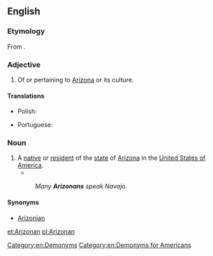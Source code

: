 ==English==

===Etymology===
From {{suffix|Arizona|an|alt1=Arizon(a)|lang=en}}.

===Adjective===
{{en-adj|-}}

# Of or pertaining to [[Arizona]] or its culture.

====Translations====
{{trans-top|of or pertaining to Arizona}}
* Polish: {{t|pl|arizoński|m}}
{{trans-mid}}
* Portuguese: {{t|pt|arizonense}}
{{trans-bottom}}

===Noun===
{{en-noun}}

# A [[native]] or [[resident]] of the [[state]] of [[Arizona]] in the [[United States of America]].
#* {{quote-news|year=2009|date=May 21|author=Stephen Des Georges|title=Oral history class preserves history, promotes community|work=[[w:Arizona State University|Arizona State University]]|url=http://asunews.asu.edu/node/8453
|passage=There is a great value and even a life lesson in the story of a native '''Arizonan'''.}}
#: ''Many '''Arizonans''' speak Navajo.''

====Synonyms====
* [[Arizonian]]

[[Category:en:Demonyms]]
[[Category:en:Demonyms for Americans]]

[[et:Arizonan]]
[[pl:Arizonan]]